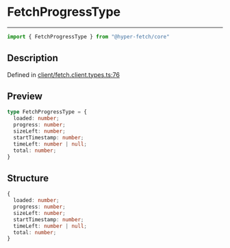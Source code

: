 

# FetchProgressType

<div class="api-docs__separator" data-reactroot="">

---

</div><div class="api-docs__import" data-reactroot="">

```ts
import { FetchProgressType } from "@hyper-fetch/core"
```

</div><div class="api-docs__section">

## Description

</div><div class="api-docs__description"><span class="api-docs__do-not-parse">



</span></div><p class="api-docs__definition">

Defined in [client/fetch.client.types.ts:76](https://github.com/BetterTyped/hyper-fetch/blob/aff5c35a/packages/core/src/client/fetch.client.types.ts#L76)

</p><div class="api-docs__section">

## Preview

</div><div class="api-docs__preview type">

```ts
type FetchProgressType = {
  loaded: number; 
  progress: number; 
  sizeLeft: number; 
  startTimestamp: number; 
  timeLeft: number | null; 
  total: number; 
}
```

</div><div class="api-docs__section">

## Structure

</div><div class="api-docs__returns">

```ts
{
  loaded: number;
  progress: number;
  sizeLeft: number;
  startTimestamp: number;
  timeLeft: number | null;
  total: number;
}
```

</div>